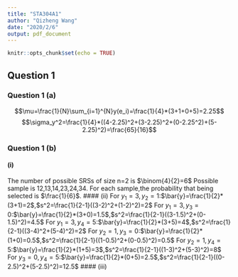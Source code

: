 ```yaml
---
title: "STA304A1"
author: "Qizheng Wang"
date: "2020/2/6"
output: pdf_document
---
```


```r
knitr::opts_chunk$set(echo = TRUE)
```

## Question 1
### Question 1 (a)
$$\mu=\frac{1}{N}\sum_{i=1}^{N}y(e_i)=\frac{1}{4}*(3+1+0+5)=2.25$$
$$\sigma_y^2=\frac{1}{4}*((4-2.25)^2+(3-2.25)^2+(0-2.25^2)+(5-2.25)^2)=\frac{65}{16}$$

### Question 1 (b)
#### (i) 
The number of possible SRSs of size n=2 is $\binom{4}{2}=6$\newline
Possible sample is 12,13,14,23,24,34.\newline
For each sample,the probability that being selected is $\frac{1}{6}$.
#### (ii)
For $y_1=3,y_2=1$:$\bar{y}=\frac{1}{2}*(3+1)=2$,$s^2=\frac{1}{2-1}((3-2)^2+(1-2)^2)=2$\newline
For $y_1=3,y_3=0$:$\bar{y}=\frac{1}{2}*(3+0)=1.5$,$s^2=\frac{1}{2-1}((3-1.5)^2+(0-1.5)^2)=4.5$\newline
For $y_1=3,y_4=5$:$\bar{y}=\frac{1}{2}*(3+5)=4$,$s^2=\frac{1}{2-1}((3-4)^2+(5-4)^2)=2$\newline
For $y_2=1,y_3=0$:$\bar{y}=\frac{1}{2}*(1+0)=0.5$,$s^2=\frac{1}{2-1}((1-0.5)^2+(0-0.5)^2)=0.5$\newline
For $y_2=1,y_4=5$:$\bar{y}=\frac{1}{2}*(1+5)=3$,$s^2=\frac{1}{2-1}((1-3)^2+(5-3)^2)=8$\newline
For $y_3=0,y_4=5$:$\bar{y}=\frac{1}{2}*(0+5)=2.5$,$s^2=\frac{1}{2-1}((0-2.5)^2+(5-2.5)^2)=12.5$\newline
#### (iii)
